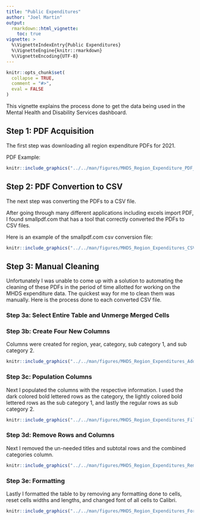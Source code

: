 ```yaml
---
title: "Public Expenditures"
author: "Joel Martin"
output: 
  rmarkdown::html_vignette:
    toc: true
vignette: >
  %\VignetteIndexEntry{Public Expenditures}
  %\VignetteEngine{knitr::rmarkdown}
  %\VignetteEncoding{UTF-8}
---
```


```r
knitr::opts_chunk$set(
  collapse = TRUE,
  comment = "#>",
  eval = FALSE
)
```

This vignette explains the process done to get the data being used in the Mental Health and Disability Services dashboard.

## Step 1: PDF Acquisition

The first step was downloading all region expenditure PDFs for 2021.

PDF Example:

```r
knitr::include_graphics("../../man/figures/MHDS_Region_Expenditure_PDF_Example.jpg")
```


## Step 2: PDF Convertion to CSV

The next step was converting the PDFs to a CSV file.

After going through many different applications including excels import PDF, I found smallpdf.com that has a tool that correctly converted the PDFs to CSV files.

Here is an example of the smallpdf.com csv conversion file:

```r
knitr::include_graphics("../../man/figures/MHDS_Region_Expenditures_CSV_Conversion_Example.jpg")
```

## Step 3: Manual Cleaning

Unfortunately I was unable to come up with a solution to automating the cleaning of these PDFs in the period of time allotted for working on the MHDS expenditure data.
The quickest way for me to clean them was manually. Here is the process done to each converted CSV file.

### Step 3a: Select Entire Table and Unmerge Merged Cells

### Step 3b: Create Four New Columns

Columns were created for region, year, category, sub category 1, and sub category 2.

```r
knitr::include_graphics("../../man/figures/MHDS_Region_Expenditures_Add_Columns.jpg")
```

### Step 3c: Population Columns

Next I populated the columns with the respective information. I used the dark colored bold lettered rows as the category, the lightly colored bold lettered rows as the sub category 1, and lastly the regular rows as sub category 2.

```r
knitr::include_graphics("../../man/figures/MHDS_Region_Expenditures_Fill_Columns.jpg")
```

### Step 3d: Remove Rows and Columns

Next I removed the un-needed titles and subtotal rows and the combined categories column.

```r
knitr::include_graphics("../../man/figures/MHDS_Region_Expenditures_Remove_Rows_Columns.jpg")
```

### Step 3e: Formatting

Lastly I formatted the table to by removing any formatting done to cells, reset cells widths and lengths, and changed font of all cells to Calibri.

```r
knitr::include_graphics("../../man/figures/MHDS_Region_Expenditures_Formatting.jpg")
```

